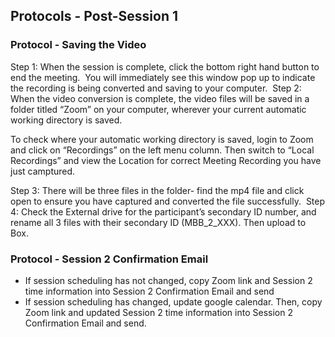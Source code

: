 ## Protocols - Post-Session 1  

### Protocol - Saving the Video

Step 1:
When the session is complete, click the bottom right hand button to end the meeting. ![<!--- Zoom Parent Child Observation --->](images/zoom_parent_child_interaction/7.png) You will immediately see this window pop up to indicate the recording is being converted and saving to your computer. ![<!--- Zoom Parent Child Observation --->](images/zoom_parent_child_interaction/8.png)
Step 2:
When the video conversion is complete, the video files will be saved in a folder titled "Zoom" on your computer, wherever your current automatic working directory is saved. ![<!--- Zoom Parent Child Observation --->](images/zoom_parent_child_interaction/9.png)

To check where your automatic working directory is saved, login to Zoom and click on "Recordings" on the left menu column. Then switch to "Local Recordings" and view the Location for correct Meeting Recording you have just camptured. ![<!--- Zoom Parent Child Observation --->](images/zoom_parent_child_interaction/12.png) 

Step 3:
There will be three files in the folder- find the mp4 file and click open to ensure you have captured and converted the file successfully. ![<!--- Zoom Parent Child Observation --->](images/zoom_parent_child_interaction/10.png) 
Step 4:
Check the External drive for the participant's secondary ID number, and rename all 3 files with their secondary ID (MBB_2_XXX). Then upload to Box. ![<!--- Zoom Parent Child Observation --->](images/zoom_parent_child_interaction/11.png)

### Protocol - Session 2 Confirmation Email

- If session scheduling has not changed, copy Zoom link and Session 2 time information into Session 2 Confirmation Email and send
- If session scheduling has changed, update google calendar. Then, copy Zoom link and updated Session 2 time information into Session 2 Confirmation Email and send. 